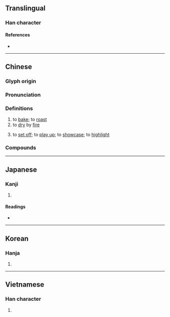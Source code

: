 {{character info/new}}
==Translingual==

===Han character===
{{Han char|rn=86|rad=火|as=06|sn=10|four=94881|canj=FTC|ids=⿰火共}}

====References====
* {{Han ref|kx=0670.170|dkj=19012|dj=1079.090|hdz=32198.170|uh=70D8|ud=28888|bh=AF4D|bd=44877}}

----

==Chinese==
{{zh-forms}}

===Glyph origin===
{{Han etym}}

===Pronunciation===
{{zh-pron
|m=hōng
|ma=Zh-hong.ogg
|c=hung1,hung4,hong3,hung3
|h=pfs=fûng
|md=
|mn=hang/hong
|mn_note=hang - vernacular; hong - literary
|mn-t=hong1/hong5
|w=
|mc=y
|oc=y
|cat=v
}}

===Definitions===
{{zh-hanzi}}

# to [[bake]]; to [[roast]]
# to [[dry]] by [[fire]]
# {{lb|zh|figurative}} to [[set off]]; to [[play up]]; to [[showcase]]; to [[highlight]]

===Compounds===
{{zh-der|冬烘先生|怒烘烘|亂烘烘|冬烘|烘襯|烘製|烘托|烘染|烘眼|烘焙|烘乾|烘烘|烘雲托月|毛烘烘|熱烘烘|暖烘烘|烘堂|烘籠|烘箱|烘爐|烘烤|烘培機|烘乾機|烘動|烘炒|烘碗機|臭烘烘|起烘|鬧烘烘|超烘}}

{{zh-cat|Cooking}}

----

==Japanese==

===Kanji===
{{ja-kanji|grade=|rs=火06}}

# {{rfdef|ja|sort=火06}}

====Readings====
* {{ja-readings|on=[[こう]] (kō), [[ぐ]] (gu), [[きょう]] (kyō), [[く]] (ku)|kun=[[かがりび]] (kagaribi)}}

----

==Korean==

===Hanja===
{{ko-hanja|hangeul=홍|eumhun=|rv=hong|mr=hong|y=hong}}

# {{rfdef|ko|sort=火06}}

----

==Vietnamese==

===Han character===
{{vi-readings|rs=火06| reading = hồng}}

# {{rfdef|vi|sort=火06}}